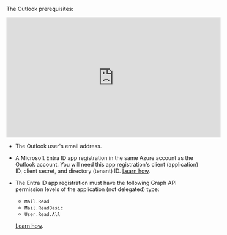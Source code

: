 The Outlook prerequisites:

<iframe
width="560"
height="315"
src="https://www.youtube.com/embed/9yESRp9pzv0"
title="YouTube video player"
frameborder="0"
allow="accelerometer; autoplay; clipboard-write; encrypted-media; gyroscope; picture-in-picture"
allowfullscreen
></iframe>

- The Outlook user's email address.
- A Microsoft Entra ID app registration in the same Azure account as the Outlook account. You will need 
  this app registration's client (application) ID, client secret, and directory (tenant) ID. [Learn how](https://learn.microsoft.com/entra/identity-platform/quickstart-register-app).
- The Entra ID app registration must have the following Graph API permission levels of the application (not delegated) type: 

  - `Mail.Read`
  - `Mail.ReadBasic`
  - `User.Read.All`

  [Learn how](https://learn.microsoft.com/entra/identity-platform/howto-update-permissions).